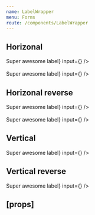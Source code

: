 ```yaml
---
name: LabelWrapper
menu: Forms
route: /components/LabelWrapper
---
```



<PageTitle title="LabelWrapper" src="components/Form/LabelWrapper" />

## Horizonal

<Playground>
  <ThemeWrapper>
    <LabelWrapper
      label={<Label strength="standard">Super awesome label</Label>}
      input={<Textbox variant="filled" value="Hello world" />}
    />
    <br />
    <br />
    <LabelWrapper
      spread
      fullWidth
      label={<Label strength="standard">Super awesome label</Label>}
      input={<Textbox variant="filled" value="Hello world" />}
    />
  </ThemeWrapper>
</Playground>

## Horizonal reverse

<Playground>
  <ThemeWrapper>
    <LabelWrapper
      reverse
      label={<Label strength="standard">Super awesome label</Label>}
      input={<Textbox variant="filled" value="Hello world" />}
    />
    <br />
    <br />
    <LabelWrapper
      reverse
      spread
      fullWidth
      label={<Label strength="standard">Super awesome label</Label>}
      input={<Textbox variant="filled" value="Hello world" />}
    />
  </ThemeWrapper>
</Playground>

## Vertical

<Playground>
  <ThemeWrapper>
    <LabelWrapper
      vertical
      label={<Label strength="standard">Super awesome label</Label>}
      input={<Textbox variant="filled" value="Hello world" />}
    />
  </ThemeWrapper>
</Playground>

## Vertical reverse

<Playground>
  <ThemeWrapper>
    <LabelWrapper
      vertical
      reverse
      label={<Label strength="standard">Super awesome label</Label>}
      input={<Textbox variant="filled" value="Hello world" />}
    />
  </ThemeWrapper>
</Playground>

## \[props\]

<Props of={LabelWrapper} />
